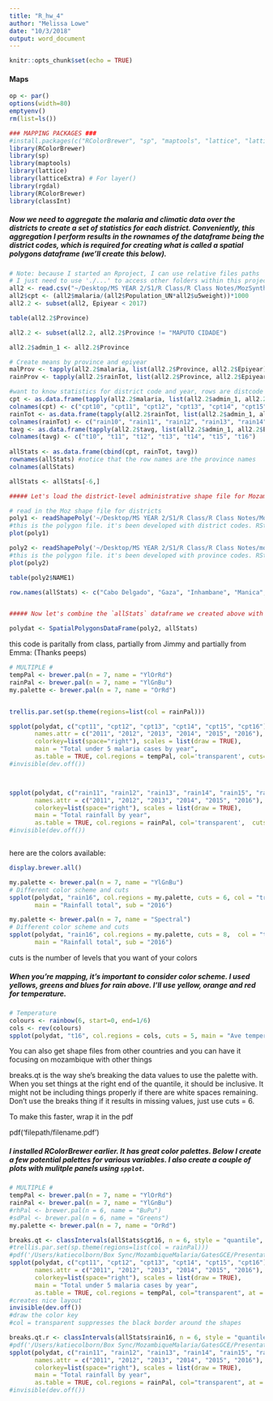 ```yaml
---
title: "R_hw_4"
author: "Melissa Lowe"
date: "10/3/2018"
output: word_document
---
```


```r
knitr::opts_chunk$set(echo = TRUE)
```

#### **Maps**

```r

op <- par()
options(width=80)
emptyenv()
rm(list=ls())

### MAPPING PACKAGES ###
#install.packages(c("RColorBrewer", "sp", "maptools", "lattice", "latticeExtra", "rgdal"))
library(RColorBrewer)
library(sp)
library(maptools) 
library(lattice)
library(latticeExtra) # For layer()
library(rgdal)
library(RColorBrewer)
library(classInt)
```

##### Now we need to aggregate the malaria and climatic data over the districts to create a set of statistics for each district. Conveniently, this aggregation I perform results in the rownames of the dataframe being the district codes, which is required for creating what is called a spatial polygons dataframe (we'll create this below).
```r
# Note: because I started an Rproject, I can use relative files paths
# I just need to use './...' to access other folders within this project now
all2 <- read.csv("~/Desktop/MS YEAR 2/S1/R Class/R Class Notes/MozSyntheticMalaria.csv")
all2$cpt <- (all2$malaria/(all2$Population_UN*all2$u5weight))*1000
all2.2 <- subset(all2, Epiyear < 2017)

```

```r
table(all2.2$Province)

all2.2 <- subset(all2.2, all2.2$Province != "MAPUTO CIDADE")

all2.2$admin_1 <- all2.2$Province

# Create means by province and epiyear
malProv <- tapply(all2.2$malaria, list(all2.2$Province, all2.2$Epiyear), mean)
rainProv <- tapply(all2.2$rainTot, list(all2.2$Province, all2.2$Epiyear), mean)

```

```r

#want to know statistics for district code and year, rows are distcode and columns are years
cpt <- as.data.frame(tapply(all2.2$malaria, list(all2.2$admin_1, all2.2$Epiyear), sum))
colnames(cpt) <- c("cpt10", "cpt11", "cpt12", "cpt13", "cpt14", "cpt15", "cpt16")
rainTot <- as.data.frame(tapply(all2.2$rainTot, list(all2.2$admin_1, all2.2$Epiyear), sum))
colnames(rainTot) <- c("rain10", "rain11", "rain12", "rain13", "rain14", "rain15", "rain16")
tavg <- as.data.frame(tapply(all2.2$tavg, list(all2.2$admin_1, all2.2$Epiyear), mean))
colnames(tavg) <- c("t10", "t11", "t12", "t13", "t14", "t15", "t16")
  
allStats <- as.data.frame(cbind(cpt, rainTot, tavg))
rownames(allStats) #notice that the row names are the province names
colnames(allStats)

allStats <- allStats[-6,]
```

```r
##### Let's load the district-level administrative shape file for Mozambique.

# read in the Moz shape file for districts
poly1 <- readShapePoly('~/Desktop/MS YEAR 2/S1/R Class/R Class Notes/Moz_admin2.shp', IDvar="DISTCODE")
#this is the polygon file. it's been developed with district codes. RStudio helps recall how to get things out of lists. They're shape files as R stores them
plot(poly1)

poly2 <- readShapePoly('~/Desktop/MS YEAR 2/S1/R Class/R Class Notes/mozambique_admin1.shp', IDvar="admin_1")
#this is the polygon file. it's been developed with province codes. RStudio helps recall how to get things out of lists. They're shape files as R stores them
plot(poly2)

table(poly2$NAME1)

row.names(allStats) <- c("Cabo Delgado", "Gaza", "Inhambane", "Manica", "Maputo", "Nampula", "Nassa", "Sofala", "Tete", "Zambezia")


##### Now let's combine the `allStats` dataframe we created above with the `poly2` shapefile so that we can plot the statistics on the map.

polydat <- SpatialPolygonsDataFrame(poly2, allStats)
```


this code is paritally from class, partially from Jimmy and partially from Emma: (Thanks peeps)
```r

# MULTIPLE #
tempPal <- brewer.pal(n = 7, name = "YlOrRd")
rainPal <- brewer.pal(n = 7, name = "YlGnBu")
my.palette <- brewer.pal(n = 7, name = "OrRd")


trellis.par.set(sp.theme(regions=list(col = rainPal)))

spplot(polydat, c("cpt11", "cpt12", "cpt13", "cpt14", "cpt15", "cpt16"), 
       names.attr = c("2011", "2012", "2013", "2014", "2015", "2016"), 
       colorkey=list(space="right"), scales = list(draw = TRUE), 
       main = "Total under 5 malaria cases by year", 
       as.table = TRUE, col.regions = tempPal, col='transparent', cuts=5)
#invisible(dev.off())



spplot(polydat, c("rain11", "rain12", "rain13", "rain14", "rain15", "rain16"),
       names.attr = c("2011", "2012", "2013", "2014", "2015", "2016"), 
       colorkey=list(space="right"), scales = list(draw = TRUE), 
       main = "Total rainfall by year", 
       as.table = TRUE, col.regions = rainPal, col='transparent',  cuts=5)
#invisible(dev.off())
```


```r

```
here are the colors available:
```r
display.brewer.all()

```


```r

my.palette <- brewer.pal(n = 7, name = "YlGnBu")
# Different color scheme and cuts
spplot(polydat, "rain16", col.regions = my.palette, cuts = 6, col = "transparent", 
       main = "Rainfall total", sub = "2016")
```


```r

my.palette <- brewer.pal(n = 7, name = "Spectral")
# Different color scheme and cuts
spplot(polydat, "rain16", col.regions = my.palette, cuts = 8,  col = "transparent", 
       main = "Rainfall total", sub = "2016")
```
cuts is the number of levels that you want of your colors

##### When you're mapping, it's important to consider color scheme. I used yellows, greens and blues for rain above. I'll use yellow, orange and red for temperature.

```r

# Temperature
colours <- rainbow(6, start=0, end=1/6)
cols <- rev(colours)
spplot(polydat, "t16", col.regions = cols, cuts = 5, main = "Ave temperature 2016")
```

You can also get shape files from other countries and you can have it focusing on mozambique with other things

breaks.qt is the way she's breaking the data values to use the palette with. When you set things at the right end of the quantile, it should be inclusive. It might not be including things properly if there are white spaces remaining. Don't use the breaks thing if it results in missing values, just use cuts = 6. 

To make this faster, wrap it in the pdf 

pdf('filepath/filename.pdf')


##### I installed RColorBrewer earlier. It has great color palettes. Below I create a few potential palettes for various variables. I also create a couple of plots with mulitple panels using `spplot`.
```r

# MULTIPLE #
tempPal <- brewer.pal(n = 7, name = "YlOrRd")
rainPal <- brewer.pal(n = 7, name = "YlGnBu")
#rhPal <- brewer.pal(n = 6, name = "BuPu")
#sdPal <- brewer.pal(n = 6, name = "Greens")
my.palette <- brewer.pal(n = 7, name = "OrRd")

breaks.qt <- classIntervals(allStats$cpt16, n = 6, style = "quantile", intervalClosure = "right")
#trellis.par.set(sp.theme(regions=list(col = rainPal)))
#pdf('/Users/katiecolborn/Box Sync/MozambiqueMalaria/GatesGCE/Presentations/CSM2018/U5casesByYear.pdf')
spplot(polydat, c("cpt11", "cpt12", "cpt13", "cpt14", "cpt15", "cpt16"), 
       names.attr = c("2011", "2012", "2013", "2014", "2015", "2016"), 
       colorkey=list(space="right"), scales = list(draw = TRUE), 
       main = "Total under 5 malaria cases by year", 
       as.table = TRUE, col.regions = tempPal, col="transparent", at = breaks.qt$brks) 
#creates nice layout
invisible(dev.off())
#draw the color key
#col = transparent suppresses the black border around the shapes

breaks.qt.r <- classIntervals(allStats$rain16, n = 6, style = "quantile", intervalClosure = "right")
#pdf('/Users/katiecolborn/Box Sync/MozambiqueMalaria/GatesGCE/Presentations/CSM2018/RainfallByYear.pdf')
spplot(polydat, c("rain11", "rain12", "rain13", "rain14", "rain15", "rain16"), 
       names.attr = c("2011", "2012", "2013", "2014", "2015", "2016"), 
       colorkey=list(space="right"), scales = list(draw = TRUE), 
       main = "Total rainfall by year", 
       as.table = TRUE, col.regions = rainPal, col="transparent", at = breaks.qt.r$brks)
#invisible(dev.off())


```